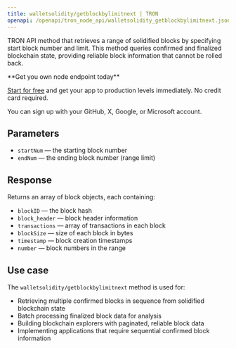 ```yaml
---
title: walletsolidity/getblockbylimitnext | TRON
openapi: /openapi/tron_node_api/walletsolidity_getblockbylimitnext.json post /95e61622bf6a8af293978377718e3b77/walletsolidity/getblockbylimitnext
---
```


TRON API method that retrieves a range of solidified blocks by specifying start block number and limit. This method queries confirmed and finalized blockchain state, providing reliable block information that cannot be rolled back.

<Check>
**Get you own node endpoint today**

[Start for free](https://console.chainstack.com/) and get your app to production levels immediately. No credit card required.

You can sign up with your GitHub, X, Google, or Microsoft account.
</Check>

## Parameters

- `startNum` — the starting block number
- `endNum` — the ending block number (range limit)

## Response  

Returns an array of block objects, each containing:

- `blockID` — the block hash
- `block_header` — block header information
- `transactions` — array of transactions in each block
- `blockSize` — size of each block in bytes
- `timestamp` — block creation timestamps
- `number` — block numbers in the range

## Use case

The `walletsolidity/getblockbylimitnext` method is used for:

- Retrieving multiple confirmed blocks in sequence from solidified blockchain state
- Batch processing finalized block data for analysis
- Building blockchain explorers with paginated, reliable block data
- Implementing applications that require sequential confirmed block information